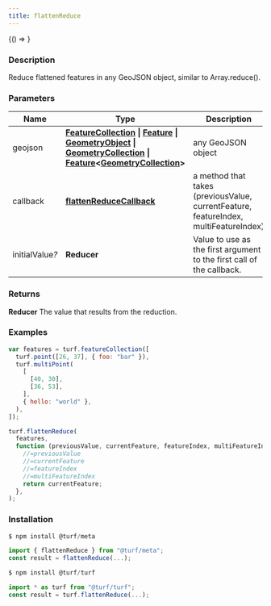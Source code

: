 ```yaml
---
title: flattenReduce
---
```



<!-- Expose turf as global var for experimenting in the browser console -->

<BrowserOnly>{() => <WindowTurfGlobal turf={turf} />}</BrowserOnly>

### Description

Reduce flattened features in any GeoJSON object, similar to Array.reduce().

### Parameters

| Name                 | Type                                                                                                                                                                                                                                                                                                                                                                                                                            | Description                                                                          |
| -------------------- | ------------------------------------------------------------------------------------------------------------------------------------------------------------------------------------------------------------------------------------------------------------------------------------------------------------------------------------------------------------------------------------------------------------------------------- | ------------------------------------------------------------------------------------ |
| geojson              | **[FeatureCollection](https://tools.ietf.org/html/rfc7946#section-3.3) \| [Feature](https://tools.ietf.org/html/rfc7946#section-3.2) \| [GeometryObject](https://tools.ietf.org/html/rfc7946#section-3.1) \| [GeometryCollection](https://tools.ietf.org/html/rfc7946#section-3.1.8) \| [Feature](https://tools.ietf.org/html/rfc7946#section-3.2)\<[GeometryCollection](https://tools.ietf.org/html/rfc7946#section-3.1.8)\>** | any GeoJSON object                                                                   |
| callback             | **[flattenReduceCallback](docs/api/types/flattenReduceCallback.mdx)**                                                                                                                                                                                                                                                                                                                                                           | a method that takes (previousValue, currentFeature, featureIndex, multiFeatureIndex) |
| initialValue<i>?</i> | **Reducer**                                                                                                                                                                                                                                                                                                                                                                                                                     | Value to use as the first argument to the first call of the callback.                |

### Returns

**Reducer** The value that results from the reduction.

### Examples

```javascript
var features = turf.featureCollection([
  turf.point([26, 37], { foo: "bar" }),
  turf.multiPoint(
    [
      [40, 30],
      [36, 53],
    ],
    { hello: "world" },
  ),
]);

turf.flattenReduce(
  features,
  function (previousValue, currentFeature, featureIndex, multiFeatureIndex) {
    //=previousValue
    //=currentFeature
    //=featureIndex
    //=multiFeatureIndex
    return currentFeature;
  },
);
```

### Installation

```javascript
$ npm install @turf/meta

import { flattenReduce } from "@turf/meta";
const result = flattenReduce(...);
```

```javascript
$ npm install @turf/turf

import * as turf from "@turf/turf";
const result = turf.flattenReduce(...);
```
